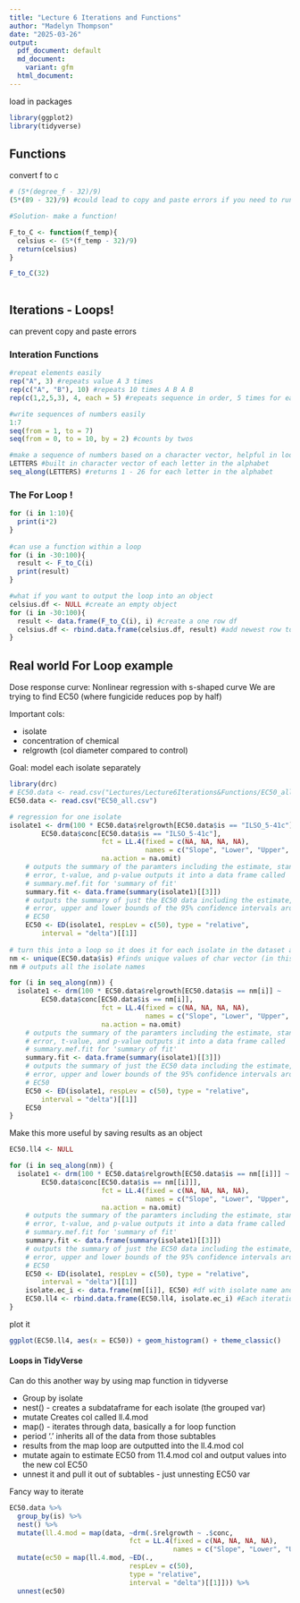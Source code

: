 ```yaml
---
title: "Lecture 6 Iterations and Functions"
author: "Madelyn Thompson"
date: "2025-03-26"
output:
  pdf_document: default
  md_document: 
    variant: gfm
  html_document:
---
```


load in packages
```r
library(ggplot2)
library(tidyverse)
```


## Functions

convert f to c
```r
# (5*(degree_f - 32)/9)
(5*(89 - 32)/9) #could lead to copy and paste errors if you need to run this code a lot 

#Solution- make a function! 

F_to_C <- function(f_temp){
  celsius <- (5*(f_temp - 32)/9)
  return(celsius)
}

F_to_C(32)
  
```


## Iterations - Loops! 

can prevent copy and paste errors 

### Interation Functions
```r
#repeat elements easily
rep("A", 3) #repeats value A 3 times
rep(c("A", "B"), 10) #repeats 10 times A B A B 
rep(c(1,2,5,3), 4, each = 5) #repeats sequence in order, 5 times for each number

#write sequences of numbers easily
1:7
seq(from = 1, to = 7)
seq(from = 0, to = 10, by = 2) #counts by twos 

#make a sequence of numbers based on a character vector, helpful in loops
LETTERS #built in character vector of each letter in the alphabet
seq_along(LETTERS) #returns 1 - 26 for each letter in the alphabet 
```


### The For Loop !
```r
for (i in 1:10){
  print(i*2)
}
  
#can use a function within a loop
for (i in -30:100){
  result <- F_to_C(i)
  print(result)
}

#what if you want to output the loop into an object 
celsius.df <- NULL #create an empty object
for (i in -30:100){
  result <- data.frame(F_to_C(i), i) #create a one row df 
  celsius.df <- rbind.data.frame(celsius.df, result) #add newest row to the celcius df in each loop 
}
```


## Real world For Loop example 

Dose response curve: Nonlinear regression with s-shaped curve
We are trying to find EC50 (where fungicide reduces pop by half)

Important cols: 

- isolate
- concentration of chemical
- relgrowth (col diameter compared to control)

Goal: model each isolate separately


```r
library(drc)
# EC50.data <- read.csv("Lectures/Lecture6Iterations&Functions/EC50_all.csv")
EC50.data <- read.csv("EC50_all.csv")

# regression for one isolate
isolate1 <- drm(100 * EC50.data$relgrowth[EC50.data$is == "ILSO_5-41c"] ~ 
        EC50.data$conc[EC50.data$is == "ILSO_5-41c"], 
                       fct = LL.4(fixed = c(NA, NA, NA, NA), 
                                  names = c("Slope", "Lower", "Upper", "EC50")), 
                       na.action = na.omit)
    # outputs the summary of the paramters including the estimate, standard
    # error, t-value, and p-value outputs it into a data frame called
    # summary.mef.fit for 'summary of fit'
    summary.fit <- data.frame(summary(isolate1)[[3]])
    # outputs the summary of just the EC50 data including the estimate, standard
    # error, upper and lower bounds of the 95% confidence intervals around the
    # EC50
    EC50 <- ED(isolate1, respLev = c(50), type = "relative", 
        interval = "delta")[[1]]
    
# turn this into a loop so it does it for each isolate in the dataset and outputs EC50 
nm <- unique(EC50.data$is) #finds unique values of char vector (in this case within "is" col of our df)
nm # outputs all the isolate names

for (i in seq_along(nm)) {
  isolate1 <- drm(100 * EC50.data$relgrowth[EC50.data$is == nm[i]] ~ 
        EC50.data$conc[EC50.data$is == nm[i]], 
                       fct = LL.4(fixed = c(NA, NA, NA, NA), 
                                  names = c("Slope", "Lower", "Upper", "EC50")), 
                       na.action = na.omit)
    # outputs the summary of the paramters including the estimate, standard
    # error, t-value, and p-value outputs it into a data frame called
    # summary.mef.fit for 'summary of fit'
    summary.fit <- data.frame(summary(isolate1)[[3]])
    # outputs the summary of just the EC50 data including the estimate, standard
    # error, upper and lower bounds of the 95% confidence intervals around the
    # EC50
    EC50 <- ED(isolate1, respLev = c(50), type = "relative", 
        interval = "delta")[[1]]
    EC50
}

```

Make this more useful by saving results as an object
```r
EC50.ll4 <- NULL

for (i in seq_along(nm)) {
  isolate1 <- drm(100 * EC50.data$relgrowth[EC50.data$is == nm[[i]]] ~ 
        EC50.data$conc[EC50.data$is == nm[[i]]], 
                       fct = LL.4(fixed = c(NA, NA, NA, NA), 
                                  names = c("Slope", "Lower", "Upper", "EC50")), 
                       na.action = na.omit)
    # outputs the summary of the paramters including the estimate, standard
    # error, t-value, and p-value outputs it into a data frame called
    # summary.mef.fit for 'summary of fit'
    summary.fit <- data.frame(summary(isolate1)[[3]])
    # outputs the summary of just the EC50 data including the estimate, standard
    # error, upper and lower bounds of the 95% confidence intervals around the
    # EC50
    EC50 <- ED(isolate1, respLev = c(50), type = "relative", 
        interval = "delta")[[1]]
    isolate.ec_i <- data.frame(nm[[i]], EC50) #df with isolate name and EC50 value 
    EC50.ll4 <- rbind.data.frame(EC50.ll4, isolate.ec_i) #Each iteration, the newly generated row is appended to this dataframe 
}
```

plot it
```r
ggplot(EC50.ll4, aes(x = EC50)) + geom_histogram() + theme_classic()
```

#### Loops in TidyVerse

Can do this another way by using map function in tidyverse 

- Group by isolate
- nest() - creates a subdataframe for each isolate (the grouped var)
- mutate Creates col called ll.4.mod 
- map() - iterates through data, basically a for loop function
- period '.' inherits all of the data from those subtables
- results from the map loop are outputted into the ll.4.mod col
- mutate again to estimate EC50 from 11.4.mod col and output values into the new col EC50
- unnest it and pull it out of subtables - just unnesting EC50 var 

Fancy way to iterate
```r
EC50.data %>%
  group_by(is) %>%                                         
  nest() %>%                                
  mutate(ll.4.mod = map(data, ~drm(.$relgrowth ~ .$conc,        
                              fct = LL.4(fixed = c(NA, NA, NA, NA), 
                                         names = c("Slope", "Lower", "Upper", "EC50"))))) %>%
  mutate(ec50 = map(ll.4.mod, ~ED(., 
                              respLev = c(50), 
                              type = "relative",
                              interval = "delta")[[1]])) %>%
  unnest(ec50)
```




